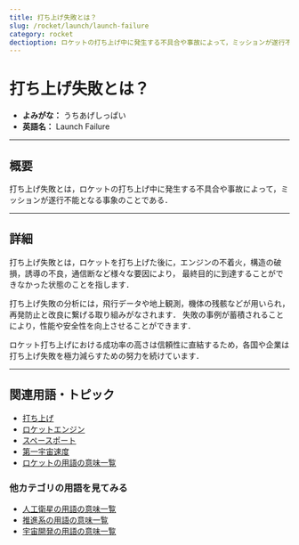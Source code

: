 ```yaml
---
title: 打ち上げ失敗とは？
slug: /rocket/launch/launch-failure
category: rocket
dectioption: ロケットの打ち上げ中に発生する不具合や事故によって，ミッションが遂行不能となる事象のことである打ち上げ失敗の意味・定義・内容について解説します．
---
```



<Head>
  <script type="application/ld+json">
    {`{
      "@context": "https://schema.org",
      "@type": "DefinedTerm",
      "name": "打ち上げ失敗",
      "inDefinedTermSet": "https://www.space-portal.org",
      "termCode": "rocket/launch/launch-failure",
      "description": "ロケットの打ち上げ中に発生する不具合や事故によって，ミッションが遂行不能となる事象のことである．",
      "url": "https://www.space-portal.org/docs/rocket/launch/launch-failure"
    }`}
  </script>
</Head>

# 打ち上げ失敗とは？

- **よみがな：** うちあげしっぱい  
- **英語名：** Launch Failure  

---

## 概要

打ち上げ失敗とは，ロケットの打ち上げ中に発生する不具合や事故によって，ミッションが遂行不能となる事象のことである．

---

## 詳細

打ち上げ失敗とは，ロケットを打ち上げた後に，エンジンの不着火，構造の破損，誘導の不良，通信断など様々な要因により，
最終目的に到達することができなかった状態のことを指します．

打ち上げ失敗の分析には，飛行データや地上観測，機体の残骸などが用いられ，再発防止と改良に繋げる取り組みがなされます．
失敗の事例が蓄積されることにより，性能や安全性を向上させることができます．

ロケット打ち上げにおける成功率の高さは信頼性に直結するため，各国や企業は打ち上げ失敗を極力減らすための努力を続けています．

---

## 関連用語・トピック

- [打ち上げ](/docs/rocket/launch/launch)
- [ロケットエンジン](/docs/rocket/propulsion/rocket-engine)
- [スペースポート](/docs/rocket/type/spaceport)
- [第一宇宙速度](/docs/orbit/mechanics/first-cosmic-velocity)
- [ロケットの用語の意味一覧](/docs/category/rocket)

### 他カテゴリの用語を見てみる
- [人工衛星の用語の意味一覧](/docs/category/satellite)
- [推進系の用語の意味一覧](/docs/category/propulsion)
- [宇宙開発の用語の意味一覧](/docs/category/glossary)

